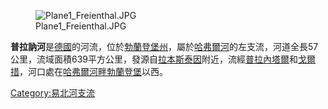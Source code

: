 [[Image:Plane1_Freienthal.JPG|right]]

{{coord|52|23|6|N|12|29|34|E|display=title}}

'''普拉訥河'''是[[德國|德國]]的河流，位於[[勃蘭登堡州|勃蘭登堡州]]，屬於[[哈弗爾河|哈弗爾河]]的左支流，河道全長57公里，流域面積639平方公里，發源自[[拉本斯泰因|拉本斯泰因]]附近，流經[[普拉內塔爾|普拉內塔爾]]和[[戈爾措_(波茨坦-米特爾馬克縣)|戈爾措]]，河口處在[[哈弗爾河畔勃蘭登堡|哈弗爾河畔勃蘭登堡]]以西。

{{Germany-geo-stub}}
[[Category:易北河支流|Category:易北河支流]]
